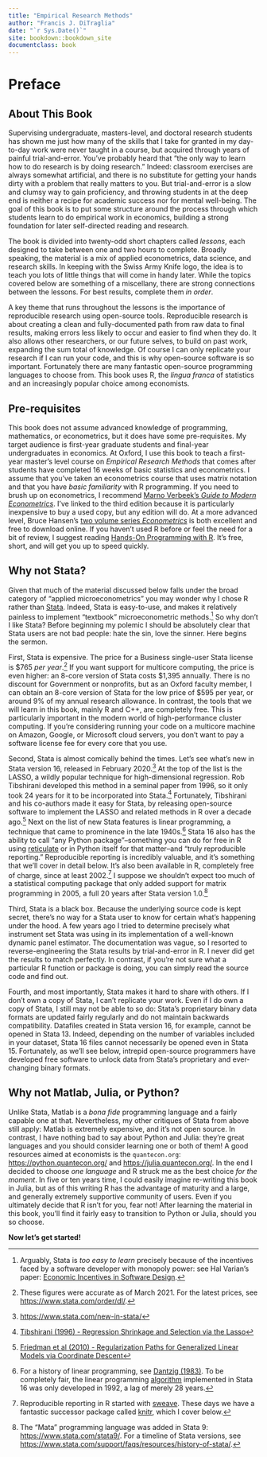 ```yaml
---
title: "Empirical Research Methods"
author: "Francis J. DiTraglia"
date: "`r Sys.Date()`"
site: bookdown::bookdown_site
documentclass: book
---
```


# Preface {-}

## About This Book {-}

Supervising undergraduate, masters-level, and doctoral research students has shown me just how many of the skills that I take for granted in my day-to-day work were never taught in a course, but acquired through years of painful trial-and-error. You've probably heard that "the only way to learn how to do research is by doing research." Indeed: classroom exercises are always somewhat artificial, and there is no substitute for getting your hands dirty with a problem that really matters to you. But trial-and-error is a slow and clumsy way to gain proficiency, and throwing students in at the deep end is neither a recipe for academic success nor for mental well-being. The goal of this book is to put some structure around the process through which students learn to do empirical work in economics, building a strong foundation for later self-directed reading and research.

The book is divided into twenty-odd short chapters called *lessons*, each designed to take between one and two hours to complete. Broadly speaking, the material is a mix of applied econometrics, data science, and research skills. In keeping with the Swiss Army Knife logo, the idea is to teach you lots of little things that will come in handy later. While the topics covered below are something of a miscellany, there are strong connections between the lessons. For best results, complete them *in order*. 

A key theme that runs throughout the lessons is the importance of reproducible research using open-source tools. Reproducible research is about creating a clean and fully-documented path from raw data to final results, making errors less likely to occur and easier to find when they do. It also allows other researchers, or our future selves, to build on past work, expanding the sum total of knowledge. Of course I can only replicate your research if I can run your code, and this is why open-source software is so important. Fortunately there are many fantastic open-source programming languages to choose from. This book uses R, the *lingua franca* of statistics and an increasingly popular choice among economists. 


## Pre-requisites {-}

This book does not assume advanced knowledge of programming, mathematics, or econometrics, but it does have some pre-requisites. My target audience is first-year graduate students and final-year undergraduates in economics. At Oxford, I use this book to teach a first-year master's level course on *Empirical Research Methods* that comes after students have completed 16 weeks of basic statistics and econometrics. I assume that you've taken an econometrics course that uses matrix notation and that you have *basic familiarity* with R programming. If you need to brush up on econometrics, I recommend [Marno Verbeek's *Guide to Modern Econometrics*](https://www.google.co.uk/books/edition/A_Guide_to_Modern_Econometrics/uEFm6pAJZhoC?hl=en&gbpv=1&dq=marno+verbeek+guide+to+modern+econometrics&printsec=frontcover). I've linked to the third edition because it is particularly inexpensive to buy a used copy, but any edition will do. At a more advanced level, Bruce Hansen's [two volume series *Econometrics*](https://ssc.wisc.edu/~bhansen/econometrics/) is both excellent and free to download online. If you haven't used R before or feel the need for a bit of review, I suggest reading [Hands-On Programming with R](https://rstudio-education.github.io/hopr/). It's free, short, and will get you up to speed quickly. 


## Why not Stata? {-}

Given that much of the material discussed below falls under the broad category of "applied microeconometrics" you may wonder why I chose R rather than [Stata](https://stata.com). Indeed, Stata is easy-to-use, and makes it relatively painless to implement "textbook" microeconometric methods.^[Arguably, Stata is *too easy to learn* precisely because of the incentives faced by a software developer with monopoly power: see Hal Varian's paper: [Economic Incentives in Software Design](https://people.ischool.berkeley.edu/~hal/Papers/Software.pdf).] So why don't I like Stata? Before beginning my polemic I should be absolutely clear that Stata users are not bad people: hate the sin, love the sinner. Here begins the sermon.

First, Stata is expensive.
The price for a Business single-user Stata license is \$765 *per year*.^[These figures were accurate as of March 2021. For the latest prices, see <https://www.stata.com/order/dl/>.]
If you want support for multicore computing, the price is even higher: an 8-core version of Stata costs \$1,395 annually.
There is no discount for Government or nonprofits, but as an Oxford faculty member, I can obtain an 8-core version of Stata for the low price of \$595 per year, or around 9\% of my annual research allowance.
In contrast, the tools that we will learn in this book, mainly R and C++, are completely free.
This is particularly important in the modern world of high-performance cluster computing.
If you're considering running your code on a multicore machine on Amazon, Google, or Microsoft cloud servers, you don't want to pay a software license fee for every core that you use.

Second, Stata is almost comically behind the times.
Let's see what's new in Stata version 16, released in February 2020.^[<https://www.stata.com/new-in-stata/>]
At the top of the list is the LASSO, a wildly popular technique for high-dimensional regression. 
Rob Tibshirani developed this method in a seminal paper from 1996, so it only took 24 years for it to be incorporated into Stata.^[[Tibshirani (1996) - Regression Shrinkage and Selection via the Lasso](https://rss.onlinelibrary.wiley.com/doi/pdfdirect/10.1111/j.2517-6161.1996.tb02080.x)]
Fortunately, Tibshirani and his co-authors made it easy for Stata, by releasing open-source software to implement the LASSO and related methods in R over a decade ago.^[[Friedman et al (2010) - Regularization Paths for Generalized Linear Models via Coordinate Descent](https://www.jstatsoft.org/article/view/v033i01)]
Next on the list of new Stata features is linear programming, a technique that came to prominence in the late 1940s.^[For a history of linear programming, see [Dantzig (1983)](https://link.springer.com/content/pdf/10.1007/978-3-642-68874-4_4.pdf). To be completely fair, the linear programming [algorithm](https://www.stata.com/new-in-stata/linear-programming/)
implemented in Stata 16 was only developed in 1992, a lag of merely 28 years.] 
Stata 16 also has the ability to call "any Python package"--something you can do for free in R using [reticulate](https://github.com/rstudio/reticulate) or in Python itself for that matter--and "truly reproducible reporting." 
Reproducible reporting is incredibly valuable, and it's something that we'll cover in detail below. 
It's also been available in R, completely free of charge, since at least 2002.^[Reproducible reporting in R started with [sweave](https://cran.r-project.org/doc/Rnews/Rnews_2002-3.pdf). These days we have a fantastic successor package called [knitr](https://yihui.org/knitr/), which I cover below.] 
I suppose we shouldn't expect too much of a statistical computing package that only added support for matrix programming in 2005, a full 20 years after Stata version 1.0.^[The "Mata" programming language was added in Stata 9: <https://www.stata.com/stata9/>. For a timeline of Stata versions, see <https://www.stata.com/support/faqs/resources/history-of-stata/>.] 

Third, Stata is a black box.
Because the underlying source code is kept secret, there's no way for a Stata user to know for certain what's happening under the hood.
A few years ago I tried to determine precisely what instrument set Stata was using in its implementation of a well-known dynamic panel estimator.
The documentation was vague, so I resorted to reverse-engineering the Stata results by trial-and-error in R.
I never did get the results to match perfectly.
In contrast, if you're not sure what a particular R function or package is doing, you can simply read the source code and find out.

Fourth, and most importantly, Stata makes it hard to share with others.
If I don't own a copy of Stata, I can't replicate your work.
Even if I do own a copy of Stata, I still may not be able to so do: Stata's proprietary binary data formats are updated fairly regularly and do not maintain backwards compatibility.
Datafiles created in Stata version 16, for example, cannot be opened in Stata 13.
Indeed, depending on the number of variables included in your dataset, Stata 16 files cannot necessarily be opened even in Stata 15.
Fortunately, as we'll see below, intrepid open-source programmers have developed free software to unlock data from Stata's proprietary and ever-changing binary formats.

## Why not Matlab, Julia, or Python? {-}

Unlike Stata, Matlab is a *bona fide* programming language and a fairly capable one at that. Nevertheless, my other critiques of Stata from above still apply: Matlab is extremely expensive, and it's not open source. In contrast, I have nothing bad to say about Python and Julia: they're great languages and you should consider learning one or both of them! A good resources aimed at economists is the `quantecon.org`: <https://python.quantecon.org/> and <https://julia.quantecon.org/>. In the end I decided to choose *one language* and R struck me as the best choice *for the moment*. In five or ten years time, I could easily imagine re-writing this book in Julia, but as of this writing R has the advantage of maturity and a large, and generally extremely supportive community of users. Even if you ultimately decide that R isn't for you, fear not! After learning the material in this book, you'll find it fairly easy to transition to Python or Julia, should you so choose.

**Now let's get started!**







